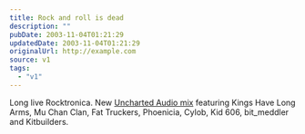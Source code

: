 ```yaml
---
title: Rock and roll is dead
description: ""
pubDate: 2003-11-04T01:21:29
updatedDate: 2003-11-04T01:21:29
originalUrl: http://example.com
source: v1
tags:
  - "v1"
---
```


Long live Rocktronica. New [Uncharted Audio mix][1] featuring Kings Have Long Arms, Mu Chan Clan, Fat Truckers, Phoenicia, Cylob, Kid 606, bit_meddler and Kitbuilders.

[1]: http://www.unchartedaudio.com/mixes/mix002/
